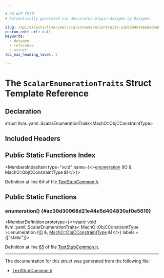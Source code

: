 ```yaml
---

# DO NOT EDIT!
# Automatically generated via docusaurus-plugin-doxygen by Doxygen.

slug: /api/structs/llvm/yaml/scalarenumerationtraits-a1bbd3464ebeba06a80e78387f0b16e7
custom_edit_url: null
keywords:
  - doxygen
  - reference
  - struct
toc_max_heading_level: 3

---
```





# The `ScalarEnumerationTraits` Struct Template Reference

<DoxygenPage pluginConfig={pluginConfig}>



## Declaration

<CodeBlock>struct llvm::yaml::ScalarEnumerationTraits&lt;MachO::ObjCConstraintType&gt;</CodeBlock>

## Included Headers

<IncludesList>
<IncludesListItem
  filePath="TextAPI/TextStubCommon.h"
  permalink="/docs/api/files/lib/lib/textapi/textstubcommon-h"
  isLocal="true" />
</IncludesList>

## Public Static Functions Index

<MembersIndex>

<MembersIndexItem
  type="void"
  name={<><a href="#ac30d30968d21e44e5d404830af0e5619">enumeration</a> (IO &amp;, MachO::ObjCConstraintType &amp;)</>}>
</MembersIndexItem>

</MembersIndex>


Definition at line 64 of file <a href="/docs/api/files/lib/lib/textapi/textstubcommon-h">TextStubCommon.h</a>.

<SectionDefinition>

## Public Static Functions

### enumeration() {#ac30d30968d21e44e5d404830af0e5619}

<MemberDefinition
  prototype={<>static void llvm::yaml::ScalarEnumerationTraits&lt; MachO::ObjCConstraintType &gt;::enumeration (<a href="/docs/api/classes/llvm/yaml/io">IO</a> &amp;, <a href="/docs/api/namespaces/llvm/macho/#a6ce55ac03358478c63eaefb8578a7a31">MachO::ObjCConstraintType</a> &amp;)</>}
  labels = {["static"]}>

Definition at line <a href="/docs/api/files/lib/lib/textapi/textstubcommon-h/#l00065">65</a> of file <a href="/docs/api/files/lib/lib/textapi/textstubcommon-h">TextStubCommon.h</a>.
</MemberDefinition>

</SectionDefinition>

<hr/>

The documentation for this struct was generated from the following file:

<ul>
<li><a href="/docs/api/files/lib/lib/textapi/textstubcommon-h">TextStubCommon.h</a></li>
</ul>

</DoxygenPage>

